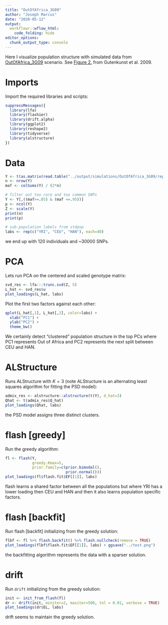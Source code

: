 ```yaml
---
title: "OutOfAfrica_3G09"
author: "Joseph Marcus"
date: "2020-05-12"
output:
  workflowr::wflow_html:
    code_folding: hide
editor_options:
  chunk_output_type: console
---
```


Here I visualize population structure with simulated data from [OutOfAfrica_3G09](https://stdpopsim.readthedocs.io/en/latest/catalog.html#sec_catalog_homsap_models_outofafrica_3g09) scenario. See [Figure 2.](https://journals.plos.org/plosgenetics/article?id=10.1371/journal.pgen.1000695) from Gutenkunst et al. 2009.

# Imports

Import the required libraries and scripts:

```r
suppressMessages({
  library(lfa)
  library(flashier)
  library(drift.alpha)
  library(ggplot2)
  library(reshape2)
  library(tidyverse)
  library(alstructure)
})
```

# Data

```r
Y <- t(as.matrix(read.table("../output/simulations/OutOfAfrica_3G09/rep1.txt", sep=" ")))
n <- nrow(Y)
maf <- colSums(Y) / (2*n)

# filter out too rare and too common SNPs
Y <- Y[,((maf>=.05) & (maf <=.95))]
p <- ncol(Y)
Z <- scale(Y)
print(n)
print(p)

# sub-population labels from stdpop
labs <- rep(c("YRI", "CEU", "HAN"), each=40)
```

we end up with 120 individuals and ~30000 SNPs.

# PCA

Lets run PCA on the centered and scaled genotype matrix:

```r
svd_res <- lfa:::trunc.svd(Z, 5)
L_hat <- svd_res$u
plot_loadings(L_hat, labs)
```

Plot the first two factors against each other:

```r
qplot(L_hat[,1], L_hat[,2], color=labs) + 
  xlab("PC1") + 
  ylab("PC2") + 
  theme_bw()
```

We certainly detect "clustered" population structure in the top PCs where PC1 represents Out of Africa and PC2 represents the next split between CEU and HAN.

# ALStructure

Runs ALStructure with $K=3$ (note ALStructure is an alternating least squares algorithm for fitting the PSD model):

```r
admix_res <- alstructure::alstructure(t(Y), d_hat=3)
Qhat <- t(admix_res$Q_hat)
plot_loadings(Qhat, labs)
```

the PSD model assigns three distinct clusters.

# flash [greedy]

Run the greedy algorithm:

```r
fl <- flash(Y, 
            greedy.Kmax=5, 
            prior.family=c(prior.bimodal(), 
                           prior.normal()))
plot_loadings(fl$flash.fit$EF[[1]], labs)
```

flash learns a shared factor between all the populations but where YRI has a lower loading then CEU and HAN and then it also learns population specific factors. 

# flash [backfit]

Run flash [backfit] initializing from the greedy solution:

```r
flbf <- fl %>% flash.backfit() %>% flash.nullcheck(remove = TRUE)
plot_loadings(flbf$flash.fit$EF[[1]], labs) + ggsave("../test.png")
```

the backfitting algorithm represents the data with a sparser solution.

# drift

Run `drift` initializing from the greedy solution:

```r
init <- init_from_flash(fl)
dr <- drift(init, miniter=2, maxiter=500, tol = 0.01, verbose = TRUE)
plot_loadings(dr$EL, labs)
```

drift seems to maintain the greedy solution.
